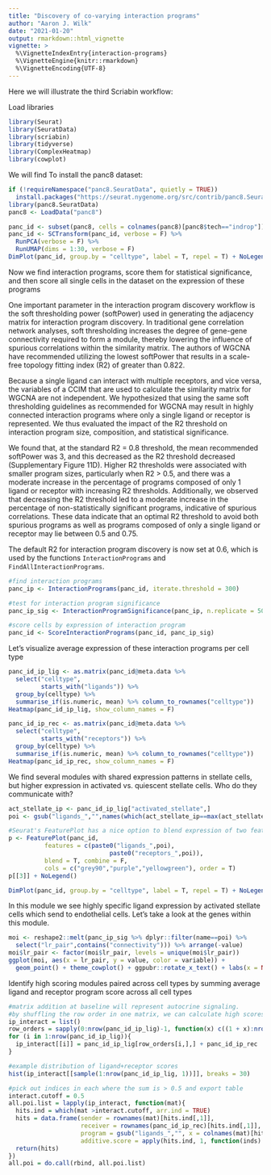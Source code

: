 ```yaml
---
title: "Discovery of co-varying interaction programs"
author: "Aaron J. Wilk"
date: "2021-01-20"
output: rmarkdown::html_vignette
vignette: >
  %\VignetteIndexEntry{interaction-programs}
  %\VignetteEngine{knitr::rmarkdown}
  %\VignetteEncoding{UTF-8}
---
```


Here we will illustrate the third Scriabin workflow: 

Load libraries

```r
library(Seurat)
library(SeuratData)
library(scriabin)
library(tidyverse)
library(ComplexHeatmap)
library(cowplot)
```

We will find 
To install the panc8 dataset:
```r
if (!requireNamespace("panc8.SeuratData", quietly = TRUE))
  install.packages("https://seurat.nygenome.org/src/contrib/panc8.SeuratData_3.0.2.tar.gz", repos = NULL, type = "source") 
library(panc8.SeuratData)
panc8 <- LoadData("panc8")
```



```r
panc_id <- subset(panc8, cells = colnames(panc8)[panc8$tech=="indrop"])
panc_id <- SCTransform(panc_id, verbose = F) %>%
  RunPCA(verbose = F) %>%
  RunUMAP(dims = 1:30, verbose = F)
DimPlot(panc_id, group.by = "celltype", label = T, repel = T) + NoLegend()
```

Now we find interaction programs, score them for statistical significance, and then score all single cells in the dataset on the expression of these programs

One important parameter in the interaction program discovery workflow is the soft thresholding power (softPower) used in generating the adjacency matrix for interaction program discovery. In traditional gene correlation network analyses, soft thresholding increases the degree of gene-gene connectivity required to form a module, thereby lowering the influence of spurious correlations within the similarity matrix. The authors of WGCNA have recommended utilizing the lowest softPower that results in a scale-free topology fitting index (R2) of greater than 0.822. 

Because a single ligand can interact with multiple receptors, and vice versa, the variables of a CCIM that are used to calculate the similarity matrix for WGCNA are not independent. We hypothesized that using the same soft thresholding guidelines as recommended for WGCNA may result in highly connected interaction programs where only a single ligand or receptor is represented. We thus evaluated the impact of the R2 threshold on interaction program size, composition, and statistical significance. 

We found that, at the standard R2 = 0.8 threshold, the mean recommended softPower was 3, and this decreased as the R2 threshold decreased (Supplementary Figure 11D). Higher R2 thresholds were associated with smaller program sizes, particularly when R2 > 0.5, and there was a moderate increase in the percentage of programs composed of only 1 ligand or receptor with increasing R2 thresholds. Additionally, we observed that decreasing the R2 threshold led to a moderate increase in the percentage of non-statistically significant programs, indicative of spurious correlations. These data indicate that an optimal R2 threshold to avoid both spurious programs as well as programs composed of only a single ligand or receptor may lie between 0.5 and 0.75. 

The default R2 for interaction program discovery is now set at 0.6, which is used by the functions `InteractionPrograms` and `FindAllInteractionPrograms`. 

```r
#find interaction programs
panc_ip <- InteractionPrograms(panc_id, iterate.threshold = 300)

#test for interaction program significance
panc_ip_sig <- InteractionProgramSignificance(panc_ip, n.replicate = 500)

#score cells by expression of interaction program
panc_id <- ScoreInteractionPrograms(panc_id, panc_ip_sig)
```

Let's visualize average expression of these interaction programs per cell type

```r
panc_id_ip_lig <- as.matrix(panc_id@meta.data %>% 
  select("celltype",
         starts_with("ligands")) %>%
  group_by(celltype) %>%
  summarise_if(is.numeric, mean) %>% column_to_rownames("celltype"))
Heatmap(panc_id_ip_lig, show_column_names = F)

panc_id_ip_rec <- as.matrix(panc_id@meta.data %>% 
  select("celltype",
         starts_with("receptors")) %>%
  group_by(celltype) %>%
  summarise_if(is.numeric, mean) %>% column_to_rownames("celltype"))
Heatmap(panc_id_ip_rec, show_column_names = F)
```

We find several modules with shared expression patterns in stellate cells, but higher expression in activated vs. quiescent stellate cells. Who do they communicate with?

```r
act_stellate_ip <- panc_id_ip_lig["activated_stellate",]
poi <- gsub("ligands_","",names(which(act_stellate_ip==max(act_stellate_ip))))

#Seurat's FeaturePlot has a nice option to blend expression of two features together on the same plot
p <- FeaturePlot(panc_id, 
          features = c(paste0("ligands_",poi),
                            paste0("receptors_",poi)), 
          blend = T, combine = F, 
          cols = c("grey90","purple","yellowgreen"), order = T)
p[[3]] + NoLegend()

DimPlot(panc_id, group.by = "celltype", label = T, repel = T) + NoLegend()
```

In this module we see highly specific ligand expression by activated stellate cells which send to endothelial cells. Let's take a look at the genes within this module. 

```r
moi <- reshape2::melt(panc_ip_sig %>% dplyr::filter(name==poi) %>%
  select("lr_pair",contains("connectivity"))) %>% arrange(-value)
moi$lr_pair <- factor(moi$lr_pair, levels = unique(moi$lr_pair))
ggplot(moi, aes(x = lr_pair, y = value, color = variable)) + 
  geom_point() + theme_cowplot() + ggpubr::rotate_x_text() + labs(x = NULL, y = "Intramodular\nconnectivity")
```

Identify high scoring modules paired across cell types by summing average ligand and receptor program score across all cell types

```r
#matrix addition at baseline will represent autocrine signaling.
#by shuffling the row order in one matrix, we can calculate high scores across cells
ip_interact = list()
row_orders = sapply(0:nrow(panc_id_ip_lig)-1, function(x) c((1 + x):nrow(panc_id_ip_lig), seq_len(x))) #create matrix of row shufflings
for (i in 1:nrow(panc_id_ip_lig)){
  ip_interact[[i]] = panc_id_ip_lig[row_orders[i,],] + panc_id_ip_rec
}

#example distribution of ligand+receptor scores
hist(ip_interact[[sample(1:nrow(panc_id_ip_lig, 1))]], breaks = 30)

#pick out indices in each where the sum is > 0.5 and export table
interact.cutoff = 0.5
all.poi.list = lapply(ip_interact, function(mat){
  hits.ind = which(mat >interact.cutoff, arr.ind = TRUE)
  hits = data.frame(sender = rownames(mat)[hits.ind[,1]], 
                    receiver = rownames(panc_id_ip_rec)[hits.ind[,1]],
                    program = gsub("ligands_","", x = colnames(mat)[hits.ind[,2]]),
                    additive.score = apply(hits.ind, 1, function(inds) mat[inds[1],inds[2]]))
  return(hits)
})
all.poi = do.call(rbind, all.poi.list)
```
